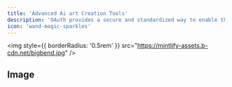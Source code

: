 ```yaml
---
title: 'Advanced Ai art Creation Tools'
description: 'OAuth provides a secure and standardized way to enable third-party applications and services to access Radius on behalf of users.'
icon: 'wand-magic-sparkles'
---
```


<img
  style={{ borderRadius: '0.5rem' }}
  src="https://mintlify-assets.b-cdn.net/bigbend.jpg"
/>

## Image